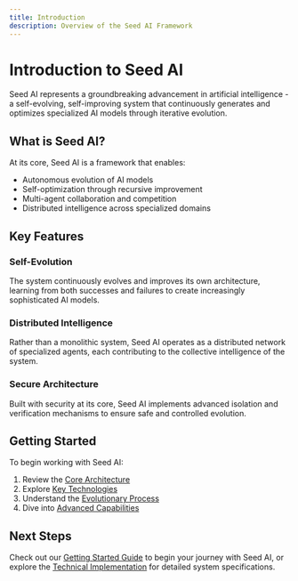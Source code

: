 ```yaml
---
title: Introduction
description: Overview of the Seed AI Framework
---
```


# Introduction to Seed AI

Seed AI represents a groundbreaking advancement in artificial intelligence - a self-evolving, self-improving system that continuously generates and optimizes specialized AI models through iterative evolution.

## What is Seed AI?

At its core, Seed AI is a framework that enables:
- Autonomous evolution of AI models
- Self-optimization through recursive improvement
- Multi-agent collaboration and competition
- Distributed intelligence across specialized domains

## Key Features

### Self-Evolution
The system continuously evolves and improves its own architecture, learning from both successes and failures to create increasingly sophisticated AI models.

### Distributed Intelligence
Rather than a monolithic system, Seed AI operates as a distributed network of specialized agents, each contributing to the collective intelligence of the system.

### Secure Architecture
Built with security at its core, Seed AI implements advanced isolation and verification mechanisms to ensure safe and controlled evolution.

## Getting Started

To begin working with Seed AI:
1. Review the [Core Architecture](/docs/core-architecture)
2. Explore [Key Technologies](/docs/key-technologies)
3. Understand the [Evolutionary Process](/docs/evolutionary-process)
4. Dive into [Advanced Capabilities](/docs/advanced-capabilities)

## Next Steps

Check out our [Getting Started Guide](/docs/getting-started) to begin your journey with Seed AI, or explore the [Technical Implementation](/docs/technical-implementation) for detailed system specifications. 